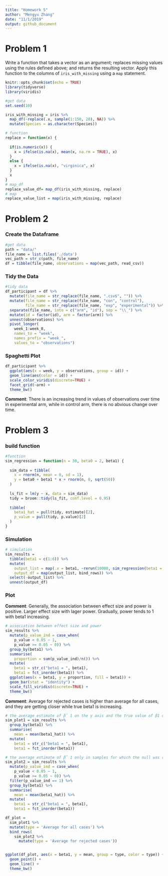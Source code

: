 ```yaml
---
title: "Homework 5"
author: "Mengyu Zhang"
date: "11/1/2019"
output: github_document
---
```

# Problem 1
Write a function that takes a vector as an argument; replaces missing values using the rules defined above; and returns the resulting vector. Apply this function to the columns of `iris_with_missing` using a `map` statement.
```r
knitr::opts_chunk$set(echo = TRUE)
library(tidyverse)
library(viridis)
```

```r
#get data
set.seed(10)

iris_with_missing = iris %>% 
  map_df(~replace(.x, sample(1:150, 20), NA)) %>%
  mutate(Species = as.character(Species))
```


```r
# function
replace = function(x) {
  
  if(is.numeric(x)) {
    x = ifelse(is.na(x), mean(x, na.rm = TRUE), x)
  }
  else {
    x = ifelse(is.na(x), "virginica", x)
  }
  x
}
# map_df
replace_value_df= map_df(iris_with_missing, replace)
# map
replace_value_list = map(iris_with_missing, replace)
```

# Problem 2
### Create the Dataframe
```r
#get data
path = "data/"
file_name = list.files('./data')
vec_path = str_c(path, file_name)
df = tibble(file_name, observations = map(vec_path, read_csv))
```

### Tidy the Data
```r
#tidy data
df_participant = df %>%
  mutate(file_name = str_replace(file_name, ".csv$", "")) %>% 
  mutate(file_name = str_replace(file_name, "con", "control"),
         file_name = str_replace(file_name, "exp", "experimental")) %>% 
  separate(file_name, into = c("arm", "id"), sep = "\\_") %>% 
  mutate(id = factor(id), arm = factor(arm)) %>% 
  unnest(observations) %>% 
  pivot_longer(
    week_1:week_8,
    names_to = "week",
    names_prefix = "week_",
    values_to = "observations")
```

### Spaghetti Plot
```r
df_participant %>%
  ggplot(aes(x = week, y = observations, group = id)) + 
  geom_line(aes(color = id)) + 
  scale_color_viridis(discrete=TRUE) + 
  facet_grid(~arm) + 
  theme_bw()
```

**Comment**: There is an increasing trend in values of observations over time in experimental arm, while in control arm, there is no abvious change over time. 

# Problem 3

### build function
```r
#function
sim_regression = function(n = 30, beta0 = 2, beta1) {
  
  sim_data = tibble(
    x = rnorm(n, mean = 0, sd = 1),
    y = beta0 + beta1 * x + rnorm(n, 0, sqrt(50))
  )
  
  ls_fit = lm(y ~ x, data = sim_data)
  tidy = broom::tidy(ls_fit, conf.level = 0.95)
  
  tibble(
    beta1_hat = pull(tidy, estimate)[2],
    p_value = pull(tidy, p.value)[2]
  )
}
```

### Simulation
```r
# simulation
sim_results = 
  tibble(beta1 = c(1:6)) %>% 
  mutate(
    output_list = map(.x = beta1, ~rerun(10000, sim_regression(beta1 = .x))),
    output_df = map(output_list, bind_rows)) %>% 
  select(-output_list) %>% 
  unnest(output_df)
```

### Plot

**Comment**: Generally, the association between effect size and power is positive. Larger effect size with lager power. Gradually, power tends to 1 with beta1 increasing.
```r
# association between effect size and power
sim_results %>% 
  mutate(p_value_ind = case_when(
    p_value < 0.05 ~ 1,
    p_value >= 0.05 ~ 0)) %>%   
  group_by(beta1) %>% 
  summarise(
    proportion = sum(p_value_ind)/n()) %>% 
  mutate(
    beta1 = str_c("beta1 = ", beta1),
    beta1 = fct_inorder(beta1)) %>% 
  ggplot(aes(x = beta1, y = proportion, fill = beta1)) + 
  geom_bar(stat = "identity") +
  scale_fill_viridis(discrete=TRUE) +
  theme_bw()

```

**Comment**: Average for rejected cases is higher than average for all cases, and they are getting closer while true beta1 is increasing.
```r
# the average estimate of β̂ 1 on the y axis and the true value of β1 on the x axis
sim_plot1 = sim_results %>% 
  group_by(beta1) %>% 
  summarise(
    mean = mean(beta1_hat)) %>% 
  mutate(
    beta1 = str_c("beta1 = ", beta1),
    beta1 = fct_inorder(beta1))

# the average estimate of β̂ 1 only in samples for which the null was rejected on the y axis and the true value of β1 on the x axis
sim_plot2 = sim_results %>% 
  mutate(p_value_ind = case_when(
    p_value < 0.05 ~ 1,
    p_value >= 0.05 ~ 0)) %>%
  filter(p_value_ind == 1) %>% 
  group_by(beta1) %>% 
  summarise(
    mean = mean(beta1_hat)) %>% 
  mutate(
    beta1 = str_c("beta1 = ", beta1),
    beta1 = fct_inorder(beta1))

df_plot = 
  sim_plot1 %>%
  mutate(type = 'Average for all cases') %>%
  bind_rows(
    sim_plot2 %>%
      mutate(type = 'Average for rejected cases'))


ggplot(df_plot, aes(x = beta1, y = mean, group = type, color = type)) + 
  geom_point() +
  geom_line() +
  theme_bw()
```

